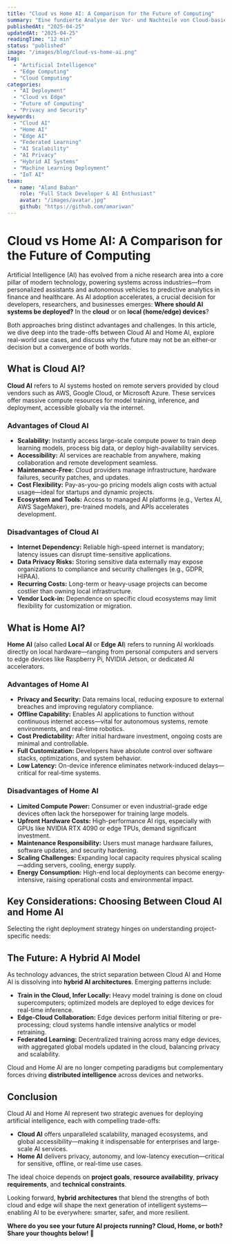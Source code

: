 ```yaml
---
title: "Cloud vs Home AI: A Comparison for the Future of Computing"
summary: "Eine fundierte Analyse der Vor- und Nachteile von Cloud-basierten und lokalen KI-Systemen – inklusive aktueller Trends, Anwendungsfälle und Zukunftsperspektiven für hybride Modelle."
publishedAt: "2025-04-25"
updatedAt: "2025-04-25"
readingTime: "12 min"
status: "published"
image: "/images/blog/cloud-vs-home-ai.png"
tag:
  - "Artificial Intelligence"
  - "Edge Computing"
  - "Cloud Computing"
categories:
  - "AI Deployment"
  - "Cloud vs Edge"
  - "Future of Computing"
  - "Privacy and Security"
keywords:
  - "Cloud AI"
  - "Home AI"
  - "Edge AI"
  - "Federated Learning"
  - "AI Scalability"
  - "AI Privacy"
  - "Hybrid AI Systems"
  - "Machine Learning Deployment"
  - "IoT AI"
team:
  - name: "Aland Baban"
    role: "Full Stack Developer & AI Enthusiast"
    avatar: "/images/avatar.jpg"
    github: "https://github.com/amariwan"
---
```


# Cloud vs Home AI: A Comparison for the Future of Computing

Artificial Intelligence (AI) has evolved from a niche research area into a core pillar of modern technology, powering systems across industries—from personalized assistants and autonomous vehicles to predictive analytics in finance and healthcare.
As AI adoption accelerates, a crucial decision for developers, researchers, and businesses emerges: **Where should AI systems be deployed?** In the **cloud** or on **local (home/edge) devices**?

Both approaches bring distinct advantages and challenges. In this article, we dive deep into the trade-offs between Cloud AI and Home AI, explore real-world use cases, and discuss why the future may not be an either-or decision but a convergence of both worlds.

## What is Cloud AI?

**Cloud AI** refers to AI systems hosted on remote servers provided by cloud vendors such as AWS, Google Cloud, or Microsoft Azure.
These services offer massive compute resources for model training, inference, and deployment, accessible globally via the internet.

### Advantages of Cloud AI

- **Scalability:** Instantly access large-scale compute power to train deep learning models, process big data, or deploy high-availability services.
- **Accessibility:** AI services are reachable from anywhere, making collaboration and remote development seamless.
- **Maintenance-Free:** Cloud providers manage infrastructure, hardware failures, security patches, and updates.
- **Cost Flexibility:** Pay-as-you-go pricing models align costs with actual usage—ideal for startups and dynamic projects.
- **Ecosystem and Tools:** Access to managed AI platforms (e.g., Vertex AI, AWS SageMaker), pre-trained models, and APIs accelerates development.

### Disadvantages of Cloud AI

- **Internet Dependency:** Reliable high-speed internet is mandatory; latency issues can disrupt time-sensitive applications.
- **Data Privacy Risks:** Storing sensitive data externally may expose organizations to compliance and security challenges (e.g., GDPR, HIPAA).
- **Recurring Costs:** Long-term or heavy-usage projects can become costlier than owning local infrastructure.
- **Vendor Lock-in:** Dependence on specific cloud ecosystems may limit flexibility for customization or migration.

## What is Home AI?

**Home AI** (also called **Local AI** or **Edge AI**) refers to running AI workloads directly on local hardware—ranging from personal computers and servers to edge devices like Raspberry Pi, NVIDIA Jetson, or dedicated AI accelerators.

### Advantages of Home AI

- **Privacy and Security:** Data remains local, reducing exposure to external breaches and improving regulatory compliance.
- **Offline Capability:** Enables AI applications to function without continuous internet access—vital for autonomous systems, remote environments, and real-time robotics.
- **Cost Predictability:** After initial hardware investment, ongoing costs are minimal and controllable.
- **Full Customization:** Developers have absolute control over software stacks, optimizations, and system behavior.
- **Low Latency:** On-device inference eliminates network-induced delays—critical for real-time systems.

### Disadvantages of Home AI

- **Limited Compute Power:** Consumer or even industrial-grade edge devices often lack the horsepower for training large models.
- **Upfront Hardware Costs:** High-performance AI rigs, especially with GPUs like NVIDIA RTX 4090 or edge TPUs, demand significant investment.
- **Maintenance Responsibility:** Users must manage hardware failures, software updates, and security hardening.
- **Scaling Challenges:** Expanding local capacity requires physical scaling—adding servers, cooling, energy supply.
- **Energy Consumption:** High-end local deployments can become energy-intensive, raising operational costs and environmental impact.

## Key Considerations: Choosing Between Cloud AI and Home AI

Selecting the right deployment strategy hinges on understanding project-specific needs:

<Table
  data={{
    headers: [
      { key: "factor", content: "Factor" },
      { key: "cloud", content: "Cloud AI" },
      { key: "home", content: "Home AI" },
    ],
    rows: [
      [
        "Use Case",
        "Large-scale training, SaaS AI services",
        "Privacy-sensitive, real-time, offline AI",
      ],
      [
        "Budget",
        "Flexible (OpEx), but accumulates over time",
        "High initial (CapEx), low ongoing costs",
      ],
      [
        "Technical Expertise",
        "Moderate (cloud configuration, APIs)",
        "High (hardware, optimization, system maintenance)",
      ],
      ["Data Sensitivity", "Risk of third-party storage", "Complete local data control"],
      [
        "Performance",
        "Access to advanced GPUs/TPUs",
        "Best for inference, constrained for training",
      ],
    ],
  }}
/>

## The Future: A Hybrid AI Model

As technology advances, the strict separation between Cloud AI and Home AI is dissolving into **hybrid AI architectures**.
Emerging patterns include:

- **Train in the Cloud, Infer Locally:** Heavy model training is done on cloud supercomputers; optimized models are deployed to edge devices for real-time inference.
- **Edge-Cloud Collaboration:** Edge devices perform initial filtering or pre-processing; cloud systems handle intensive analytics or model retraining.
- **Federated Learning:** Decentralized training across many edge devices, with aggregated global models updated in the cloud, balancing privacy and scalability.

Cloud and Home AI are no longer competing paradigms but complementary forces driving **distributed intelligence** across devices and networks.

## Conclusion

Cloud AI and Home AI represent two strategic avenues for deploying artificial intelligence, each with compelling trade-offs:

- **Cloud AI** offers unparalleled scalability, managed ecosystems, and global accessibility—making it indispensable for enterprises and large-scale AI services.
- **Home AI** delivers privacy, autonomy, and low-latency execution—critical for sensitive, offline, or real-time use cases.

The ideal choice depends on **project goals**, **resource availability**, **privacy requirements**, and **technical constraints**.

Looking forward, **hybrid architectures** that blend the strengths of both cloud and edge will shape the next generation of intelligent systems—enabling AI to be everywhere: smarter, safer, and more resilient.

**Where do you see your future AI projects running? Cloud, Home, or both? Share your thoughts below! 🚀**
